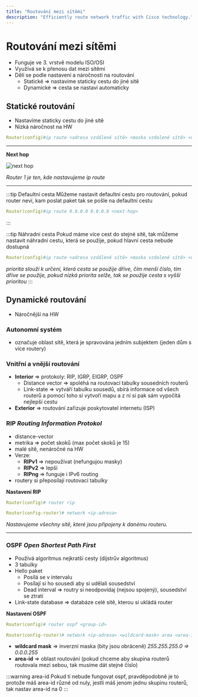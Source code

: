 ```yaml
---
title: "Routování mezi sítěmi"
description: "Efficiently route network traffic with Cisco technology."
---
```


# Routování mezi sítěmi
- Funguje ve 3. vrstvě modelu ISO/OSI
- Využívá se k přenosu dat mezi sítěmi
- Dělí se podle nastavení a náročnosti na routování
    - Statické => nastavíme staticky cestu do jiné sítě
    - Dynamické => cesta se nastaví automaticky

## Statické routování
- Nastavíme staticky cestu do jiné sítě
- Nízká náročnost na HW

```yml title="Nastavení statického routování"
Router(config)#ip route <adresa vzdálené sítě> <maska vzdalené sítě> <next-hop>
```

---

<div class="center">

**Next hop**

![next hop](/img/dasimg/interface_exit_port.png)

*Router 1 je ten, kde nastavujeme ip route*

</div>

---

:::tip Defaultní cesta 
Můžeme nastavit defaultní cestu pro routování, pokud router neví, kam poslat paket tak se pošle na defaultní cestu

```yml title="Nastavení defaultní cesty"
Router(config)#ip route 0.0.0.0 0.0.0.0 <next-hop>
```
:::

:::tip Náhradní cesta
Pokud máme více cest do stejné sítě, tak můžeme nastavit náhradní cestu, která se použije, pokud hlavní cesta nebude dostupná

```yml title="Nastavení náhradní cesty"
Router(config)#ip route <adresa vzdálené sítě> <maska vzdalené sítě> <next-hop> <priorita>
```

*priorita slouží k určení, která cesta se použije dříve, čím menší číslo, tím dříve se použije, pokud nízká priorita selže, tak se použije cesta s vyšší prioritou*
:::

## Dynamické routování
- Náročnější na HW

### Autonomní systém
- označuje oblast sítě, která je spravována jedním subjektem (jeden dům s více routery)

### Vnitřní a vnější routování
- **Interior** => protokoly: RIP, IGRP, EIGRP, OSPF
    - Distance vector => spoléhá na routovací tabulky sousedních routerů
    - Link-state =>  vytváří tabulku sousedů, sbírá informace od všech routerů a pomocí toho si vytvoří mapu a z ní si pak sám vypočítá nejlepší cestu 
- **Exterior** => routování zařizuje poskytovatel internetu (ISP)

### RIP *Routing Information Protokol* 
- distance-vector
- metrika => počet skoků (max počet skoků je 15)
- malé sítě, nenáročné na HW
- Verze:
    - **RIPv1** => nepoužívat (nefungujou masky)
    - **RIPv2** => lepší
    - **RIPng** => funguje i IPv6 routing
- routery si přeposílají routovací tabulky

**Nastavení RIP**

```yml title="Vyberu nastaveni RIP"
Router(config)# router rip 
```

```yml title="Nastavení sousedních sítí v RIP protokolu"
Router(config-router)# network <ip-adresa>
```

<div class="center">

*Nastavujeme všechny sítě, které jsou připojeny k danému routeru.*

</div>

---

### OSPF *Open Shortest Path First*
- Používá algoritmus nejkratší cesty (dijstrův algoritmus)
- 3 tabulky
- Hello paket
    - Posílá se v intervalu
    - Posílají si ho sousedi aby si udělali sousedství
    - Dead interval => routry si neodpovídaj (nejsou spojený), sousedství se ztratí
- Link-state database => databáze celé sítě, kterou si ukládá router

**Nastavení OSPF**

```yml title="Výběr skupiny v OSPF protokolu"
Router(config)# router ospf <group-id> 
```

```yml title="Nastavení sítě v OSPF protokolu"
Router(config-router)# network <ip-adresa> <wildcard-mask> area <area-id>
```

- **wildcard mask** => inverzní maska (bity jsou obráceně) *255.255.255.0 => 0.0.0.255* 
- **area-id** => oblast routování (pokud chceme aby skupina routerů routovala mezi sebou, tak musíme dát stejné číslo)

:::warning area-id
Pokud ti nebude fungovat ospf, pravděpodobně je to protože máš area-id různé od nuly, jestli máš jenom jednu skupinu routerů, tak nastav area-id na 0
:::
